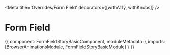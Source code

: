 



<Meta title='Overrides/Form Field' decorators={[withA11y, withKnobs]} />

# Form Field

<Preview>
  <Story name='Basic' height='170px'>
    {{
      component: FormFieldStoryBasicComponent,
      moduleMetadata: {
        imports: [BrowserAnimationsModule, FormFieldStoryBasicModule]
      }
    }}
  </Story>
</Preview>
